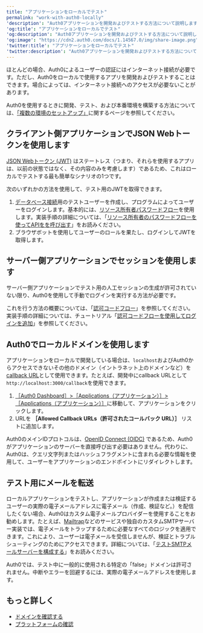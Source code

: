 ```yaml
---
title: "アプリケーションをローカルでテスト"
permalink: "work-with-auth0-locally"
'description': "Auth0アプリケーションを開発およびテストする方法について説明します。"
'og:title': "アプリケーションをローカルでテスト"
'og:description': "Auth0アプリケーションを開発およびテストする方法について説明します。"
'og:image': "https://cdn2.auth0.com/docs/1.14567.0/img/share-image.png"
'twitter:title': "アプリケーションをローカルでテスト"
'twitter:description': "Auth0アプリケーションを開発およびテストする方法について説明します。"
---
```


ほとんどの場合、Auth0によるユーザーの認証にはインターネット接続が必要です。ただし、Auth0をローカルで使用するアプリを開発およびテストすることはできます。場合によっては、インターネット接続へのアクセスが必要ないことがあります。

Auth0を使用するときに開発、テスト、および本番環境を構築する方法については、[「複数の環境のセットアップ」](/ja-jp/get-started/auth0-overview/create-tenants/set-up-multiple-environments)に関するページを参照してください。

## クライアント側アプリケーションでJSON Webトークンを使用します

[JSON Webトークン (JWT)](/ja-jp/secure/tokens/json-web-tokens) はステートレス（つまり、それらを使用するアプリは、以前の状態ではなく、その内容のみを考慮します）であるため、これはローカルでテストする最も簡単なシナリオの1つです。

次のいずれかの方法を使用して、テスト用の<Tooltip data-tooltip-id="react-containers-DefinitionTooltip-3" href="/ja-jp/glossary?term=json-web-token" tip="JSON Web Token（JWT）: 二者間のクレームを安全に表現するために使用される標準IDトークン形式（および多くの場合、アクセストークン形式）。" cta="用語集の表示">JWT</Tooltip>を取得できます。

1. [データベース接続](/ja-jp/connections/database)用のテストユーザーを作成し、プログラムによってユーザーをログインします。基本的には、[リソース所有者パスワードフロー](/ja-jp/get-started/authentication-and-authorization-flow/resource-owner-password-flow)を使用します。実装手順の詳細については、「[リソース所有者のパスワードフローを使ってAPIをを呼び出す](/ja-jp/get-started/authentication-and-authorization-flow/resource-owner-password-flow/call-your-api-using-resource-owner-password-flow)」をお読みください。
2. ブラウザボットを使用してユーザーのロールを果たし、ログインしてJWTを取得します。

## サーバー側アプリケーションでセッションを使用します

サーバー側アプリケーションでテスト用の人工セッションの生成が許可されていない限り、Auth0を使用して手動でログインを実行する方法が必要です。

これを行う方法の概要については、「[認可コードフロー](/ja-jp/get-started/authentication-and-authorization-flow/authorization-code-flow)」を参照してください。実装手順の詳細については、チュートリアル「[認可コードフローを使用してログインを追加](/ja-jp/get-started/authentication-and-authorization-flow/authorization-code-flow/add-login-auth-code-flow)」を参照してください。

## Auth0でローカルドメインを使用します

アプリケーションをローカルで開発している場合は、`localhost`およびAuth0からアクセスできないその他のドメイン（イントラネット上のドメインなど）を[callback URL](/ja-jp/authenticate/login/redirect-users-after-login)として使用できます。たとえば、開発中にcallback URLとして`http://localhost:3000/callback`を使用できます。

1. [［Auth0 Dashboard］>［Applications（アプリケーション）］>［Applications（アプリケーション）］](https://manage.auth0.com/#/applications/{yourClientId}/settings)に移動して、アプリケーションをクリックします。
2. URLを **［Allowed Callback URLs（許可されたコールバック URL）］** リストに追加します。

Auth0のメインIDプロトコルは、[OpenID Connect (OIDC)](/ja-jp/authenticate/protocols/openid-connect-protocol) であるため、Auth0がアプリケーションのサーバーを直接呼び出す必要はありません。代わりに、Auth0は、クエリ文字列またはハッシュフラグメントに含まれる必要な情報を使用して、ユーザーをアプリケーションのエンドポイントにリダイレクトします。

## テスト用にメールを転送

ローカルアプリケーションをテストし、アプリケーションが作成または検証するユーザーの実際の電子メールアドレスに電子メール（作成、検証など。）を配信したくない場合、Auth0はカスタム電子メールプロバイダーを使用することをお勧めします。たとえば、[Mailtrap](https://mailtrap.io/signin)などのサービスや独自のカスタムSMTPサーバー実装では、電子メールをトラップするために必要なすべてのロジックを適用できます。これにより、ユーザーは電子メールを受信しませんが、検証とトラブルシューティングのためにアクセスできます。詳細については、「[テストSMTPメールサーバーを構成する](/ja-jp/customize/email/configure-test-smtp-email-servers)」をお読みください。

Auth0では、テスト中に一般的に使用される特定の「false」ドメインは許可されません。中断やエラーを回避するには、実際の電子メールアドレスを使用します。

## もっと詳しく

* [ドメインを確認する](/ja-jp/troubleshoot/basic-issues/verify-domain)
* [プラットフォームの確認](/ja-jp/troubleshoot/basic-issues/verify-platform)